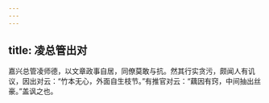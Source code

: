 ```yaml
---
---
---
```

title: 凌总管出对
---




嘉兴总管凌师德，以文章政事自居，同僚莫敢与抗。然其行实贪污，颇闻人有讥议，因出对云：“竹本无心，外面自生枝节。”有推官对云：“藕因有窍，中间抽出丝豪。”盖讽之也。